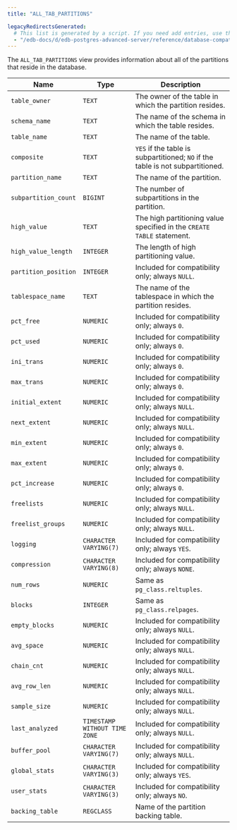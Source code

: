 ```yaml
---
title: "ALL_TAB_PARTITIONS"

legacyRedirectsGenerated:
  # This list is generated by a script. If you need add entries, use the `legacyRedirects` key.
  - "/edb-docs/d/edb-postgres-advanced-server/reference/database-compatibility-for-oracle-developers-reference-guide/11/Database_Compatibility_for_Oracle_Developers_Reference_Guide.1.126.html"
---
```


<div id="all_tab_partitions" class="registered_link"></div>

The `ALL_TAB_PARTITIONS` view provides information about all of the partitions that reside in the database.

| Name                 | Type                          | Description                                                                     |
| -------------------- | ----------------------------- | ------------------------------------------------------------------------------- |
| `table_owner`        | `TEXT`                        | The owner of the table in which the partition resides.                          |
| `schema_name`        | `TEXT`                        | The name of the schema in which the table resides.                              |
| `table_name`         | `TEXT`                        | The name of the table.                                                          |
| `composite`          | `TEXT`                        | `YES` if the table is subpartitioned; `NO` if the table is not subpartitioned.  |
| `partition_name`     | `TEXT`                        | The name of the partition.                                                      |
| `subpartition_count` | `BIGINT`                      | The number of subpartitions in the partition.                                   |
| `high_value`         | `TEXT`                        | The high partitioning value specified in the `CREATE TABLE` statement.          |
| `high_value_length`  | `INTEGER`                     | The length of high partitioning value.                                          |
| `partition_position` | `INTEGER`                     | Included for compatibility only; always `NULL`.                                 |
| `tablespace_name`    | `TEXT`                        | The name of the tablespace in which the partition resides.                      |
| `pct_free`           | `NUMERIC`                     | Included for compatibility only; always `0`.                                    |
| `pct_used`           | `NUMERIC`                     | Included for compatibility only; always `0`.                                    |
| `ini_trans`          | `NUMERIC`                     | Included for compatibility only; always `0`.                                    |
| `max_trans`          | `NUMERIC`                     | Included for compatibility only; always `0`.                                    |
| `initial_extent`     | `NUMERIC`                     | Included for compatibility only; always `NULL`.                                 |
| `next_extent`        | `NUMERIC`                     | Included for compatibility only; always `NULL`.                                 |
| `min_extent`         | `NUMERIC`                     | Included for compatibility only; always `0`.                                    |
| `max_extent`         | `NUMERIC`                     | Included for compatibility only; always `0`.                                    |
| `pct_increase`       | `NUMERIC`                     | Included for compatibility only; always `0`.                                    |
| `freelists`          | `NUMERIC`                     | Included for compatibility only; always `NULL`.                                 |
| `freelist_groups`    | `NUMERIC`                     | Included for compatibility only; always `NULL`.                                 |
| `logging`            | `CHARACTER VARYING(7)`        | Included for compatibility only; always `YES`.                                  |
| `compression`        | `CHARACTER VARYING(8)`        | Included for compatibility only; always `NONE`.                                 |
| `num_rows`           | `NUMERIC`                     | Same as `pg_class.reltuples`.                                                   |
| `blocks`             | `INTEGER`                     | Same as `pg_class.relpages`.                                                    |
| `empty_blocks`       | `NUMERIC`                     | Included for compatibility only; always `NULL`.                                 |
| `avg_space`          | `NUMERIC`                     | Included for compatibility only; always `NULL`.                                 |
| `chain_cnt`          | `NUMERIC`                     | Included for compatibility only; always `NULL`.                                 |
| `avg_row_len`        | `NUMERIC`                     | Included for compatibility only; always `NULL`.                                 |
| `sample_size`        | `NUMERIC`                     | Included for compatibility only; always `NULL`.                                 |
| `last_analyzed`      | `TIMESTAMP WITHOUT TIME ZONE` | Included for compatibility only; always `NULL`.                                 |
| `buffer_pool`        | `CHARACTER VARYING(7)`        | Included for compatibility only; always `NULL`.                                 |
| `global_stats`       | `CHARACTER VARYING(3)`        | Included for compatibility only; always `YES`.                                  |
| `user_stats`         | `CHARACTER VARYING(3)`        | Included for compatibility only; always `NO`.                                   |
| `backing_table`      | `REGCLASS`                    | Name of the partition backing table.                                            |
